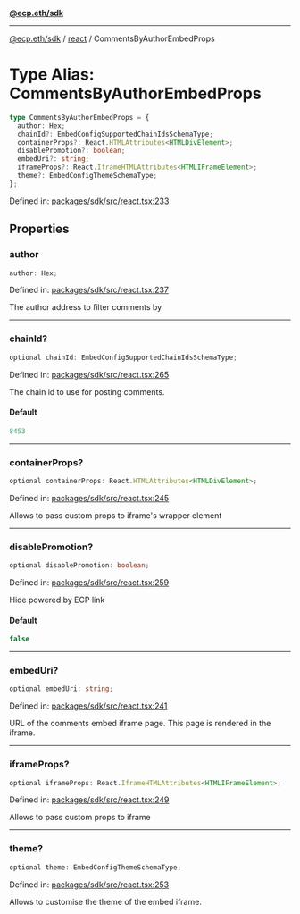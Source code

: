 [**@ecp.eth/sdk**](../../index.mdx)

***

[@ecp.eth/sdk](/sdk-reference/index.mdx) / [react](/sdk-reference/react/index.mdx) / CommentsByAuthorEmbedProps

# Type Alias: CommentsByAuthorEmbedProps

```ts
type CommentsByAuthorEmbedProps = {
  author: Hex;
  chainId?: EmbedConfigSupportedChainIdsSchemaType;
  containerProps?: React.HTMLAttributes<HTMLDivElement>;
  disablePromotion?: boolean;
  embedUri?: string;
  iframeProps?: React.IframeHTMLAttributes<HTMLIFrameElement>;
  theme?: EmbedConfigThemeSchemaType;
};
```

Defined in: [packages/sdk/src/react.tsx:233](https://github.com/ecp-eth/comments-monorepo/blob/main/packages/sdk/src/react.tsx#L233)

## Properties

### author

```ts
author: Hex;
```

Defined in: [packages/sdk/src/react.tsx:237](https://github.com/ecp-eth/comments-monorepo/blob/main/packages/sdk/src/react.tsx#L237)

The author address to filter comments by

***

### chainId?

```ts
optional chainId: EmbedConfigSupportedChainIdsSchemaType;
```

Defined in: [packages/sdk/src/react.tsx:265](https://github.com/ecp-eth/comments-monorepo/blob/main/packages/sdk/src/react.tsx#L265)

The chain id to use for posting comments.

#### Default

```ts
8453
```

***

### containerProps?

```ts
optional containerProps: React.HTMLAttributes<HTMLDivElement>;
```

Defined in: [packages/sdk/src/react.tsx:245](https://github.com/ecp-eth/comments-monorepo/blob/main/packages/sdk/src/react.tsx#L245)

Allows to pass custom props to iframe's wrapper element

***

### disablePromotion?

```ts
optional disablePromotion: boolean;
```

Defined in: [packages/sdk/src/react.tsx:259](https://github.com/ecp-eth/comments-monorepo/blob/main/packages/sdk/src/react.tsx#L259)

Hide powered by ECP link

#### Default

```ts
false
```

***

### embedUri?

```ts
optional embedUri: string;
```

Defined in: [packages/sdk/src/react.tsx:241](https://github.com/ecp-eth/comments-monorepo/blob/main/packages/sdk/src/react.tsx#L241)

URL of the comments embed iframe page. This page is rendered in the iframe.

***

### iframeProps?

```ts
optional iframeProps: React.IframeHTMLAttributes<HTMLIFrameElement>;
```

Defined in: [packages/sdk/src/react.tsx:249](https://github.com/ecp-eth/comments-monorepo/blob/main/packages/sdk/src/react.tsx#L249)

Allows to pass custom props to iframe

***

### theme?

```ts
optional theme: EmbedConfigThemeSchemaType;
```

Defined in: [packages/sdk/src/react.tsx:253](https://github.com/ecp-eth/comments-monorepo/blob/main/packages/sdk/src/react.tsx#L253)

Allows to customise the theme of the embed iframe.
